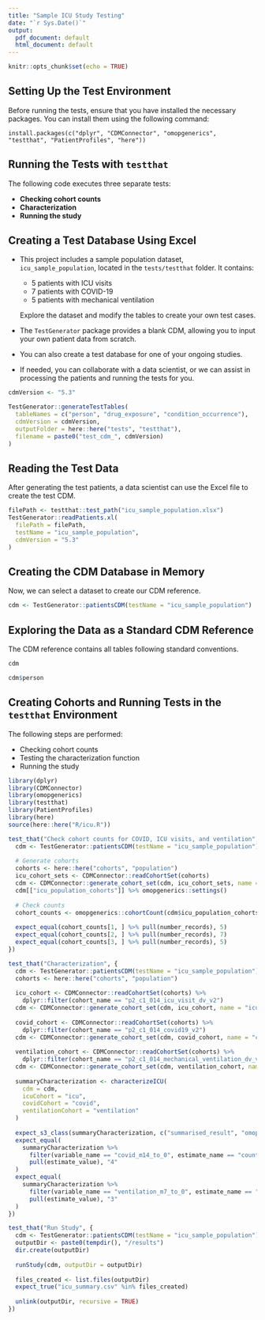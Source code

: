 ```yaml
---
title: "Sample ICU Study Testing"
date: "`r Sys.Date()`"
output:
  pdf_document: default
  html_document: default
---
```


```r
knitr::opts_chunk$set(echo = TRUE)
```

## Setting Up the Test Environment

Before running the tests, ensure that you have installed the necessary packages. You can install them using the following command:

```
install.packages(c("dplyr", "CDMConnector", "omopgenerics", "testthat", "PatientProfiles", "here"))
```

## Running the Tests with `testthat`

The following code executes three separate tests:

- **Checking cohort counts**
- **Characterization**
- **Running the study**

## Creating a Test Database Using Excel

- This project includes a sample population dataset, `icu_sample_population`, located in the `tests/testthat` folder. It contains:
  - 5 patients with ICU visits
  - 7 patients with COVID-19
  - 5 patients with mechanical ventilation

  Explore the dataset and modify the tables to create your own test cases.

- The `TestGenerator` package provides a blank CDM, allowing you to input your own patient data from scratch.

- You can also create a test database for one of your ongoing studies.

- If needed, you can collaborate with a data scientist, or we can assist in processing the patients and running the tests for you.

```r
cdmVersion <- "5.3"

TestGenerator::generateTestTables(
  tableNames = c("person", "drug_exposure", "condition_occurrence"),
  cdmVersion = cdmVersion,
  outputFolder = here::here("tests", "testthat"),
  filename = paste0("test_cdm_", cdmVersion)
)
```

## Reading the Test Data

After generating the test patients, a data scientist can use the Excel file to create the test CDM.

```r
filePath <- testthat::test_path("icu_sample_population.xlsx")
TestGenerator::readPatients.xl(
  filePath = filePath,
  testName = "icu_sample_population",
  cdmVersion = "5.3"
)
```

## Creating the CDM Database in Memory

Now, we can select a dataset to create our CDM reference.

```r
cdm <- TestGenerator::patientsCDM(testName = "icu_sample_population")
```

## Exploring the Data as a Standard CDM Reference

The CDM reference contains all tables following standard conventions.

```r
cdm

cdm$person
```

## Creating Cohorts and Running Tests in the `testthat` Environment

The following steps are performed:

- Checking cohort counts
- Testing the characterization function
- Running the study

```r
library(dplyr)
library(CDMConnector)
library(omopgenerics)
library(testthat)
library(PatientProfiles)
library(here)
source(here::here("R/icu.R"))

test_that("Check cohort counts for COVID, ICU visits, and ventilation", {
  cdm <- TestGenerator::patientsCDM(testName = "icu_sample_population")
  
  # Generate cohorts
  cohorts <- here::here("cohorts", "population")
  icu_cohort_sets <- CDMConnector::readCohortSet(cohorts)
  cdm <- CDMConnector::generate_cohort_set(cdm, icu_cohort_sets, name = "icu_population_cohorts")
  cdm[["icu_population_cohorts"]] %>% omopgenerics::settings()
  
  # Check counts
  cohort_counts <- omopgenerics::cohortCount(cdm$icu_population_cohorts)
  
  expect_equal(cohort_counts[1, ] %>% pull(number_records), 5)
  expect_equal(cohort_counts[2, ] %>% pull(number_records), 7)
  expect_equal(cohort_counts[3, ] %>% pull(number_records), 5)
})

test_that("Characterization", {
  cdm <- TestGenerator::patientsCDM(testName = "icu_sample_population")
  cohorts <- here::here("cohorts", "population")
  
  icu_cohort <- CDMConnector::readCohortSet(cohorts) %>%
    dplyr::filter(cohort_name == "p2_c1_014_icu_visit_dv_v2")
  cdm <- CDMConnector::generate_cohort_set(cdm, icu_cohort, name = "icu")
  
  covid_cohort <- CDMConnector::readCohortSet(cohorts) %>%
    dplyr::filter(cohort_name == "p2_c1_014_covid19_v2")
  cdm <- CDMConnector::generate_cohort_set(cdm, covid_cohort, name = "covid")
  
  ventilation_cohort <- CDMConnector::readCohortSet(cohorts) %>%
    dplyr::filter(cohort_name == "p2_c1_014_mechanical_ventilation_dv_v2")
  cdm <- CDMConnector::generate_cohort_set(cdm, ventilation_cohort, name = "ventilation")
  
  summaryCharacterization <- characterizeICU(
    cdm = cdm,
    icuCohort = "icu",
    covidCohort = "covid",
    ventilationCohort = "ventilation"
  )
  
  expect_s3_class(summaryCharacterization, c("summarised_result", "omop_result"))
  expect_equal(
    summaryCharacterization %>% 
      filter(variable_name == "covid_m14_to_0", estimate_name == "count") %>% 
      pull(estimate_value), "4"
  )
  expect_equal(
    summaryCharacterization %>% 
      filter(variable_name == "ventilation_m7_to_0", estimate_name == "count") %>% 
      pull(estimate_value), "3"
  )
})

test_that("Run Study", {
  cdm <- TestGenerator::patientsCDM(testName = "icu_sample_population")
  outputDir <- paste0(tempdir(), "/results")
  dir.create(outputDir)
  
  runStudy(cdm, outputDir = outputDir)
  
  files_created <- list.files(outputDir)
  expect_true("icu_summary.csv" %in% files_created)
  
  unlink(outputDir, recursive = TRUE)
})
```
